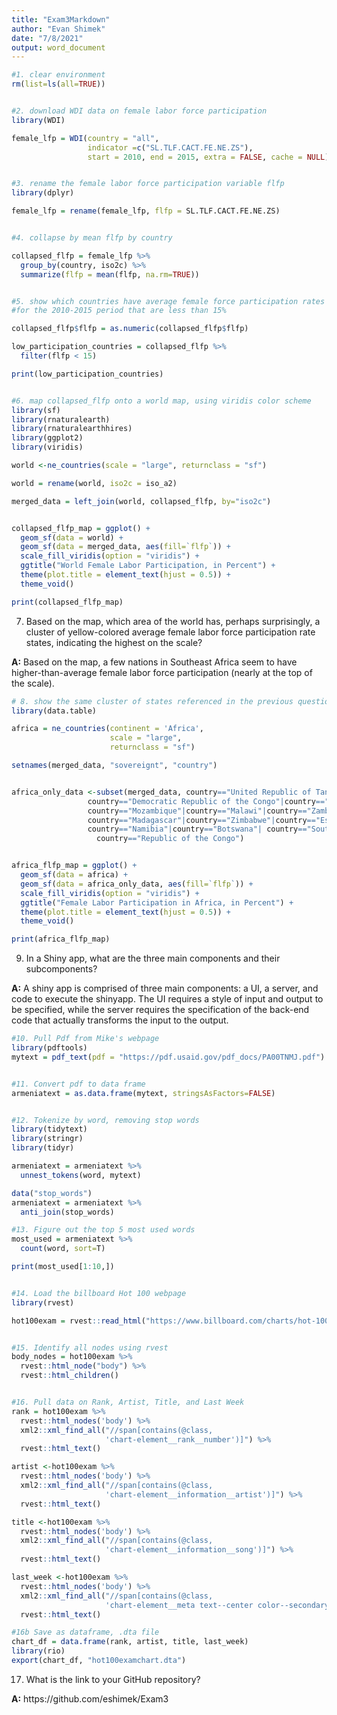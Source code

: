---
title: "Exam3Markdown"
author: "Evan Shimek"
date: "7/8/2021"
output: word_document
---

```{r}
#1. clear environment
rm(list=ls(all=TRUE))


#2. download WDI data on female labor force participation
library(WDI)

female_lfp = WDI(country = "all",
                 indicator =c("SL.TLF.CACT.FE.NE.ZS"),
                 start = 2010, end = 2015, extra = FALSE, cache = NULL)


#3. rename the female labor force participation variable flfp
library(dplyr)

female_lfp = rename(female_lfp, flfp = SL.TLF.CACT.FE.NE.ZS)


#4. collapse by mean flfp by country

collapsed_flfp = female_lfp %>%
  group_by(country, iso2c) %>%
  summarize(flfp = mean(flfp, na.rm=TRUE))


#5. show which countries have average female force participation rates 
#for the 2010-2015 period that are less than 15%

collapsed_flfp$flfp = as.numeric(collapsed_flfp$flfp)

low_participation_countries = collapsed_flfp %>%
  filter(flfp < 15)

print(low_participation_countries)


#6. map collapsed_flfp onto a world map, using viridis color scheme
library(sf)
library(rnaturalearth)
library(rnaturalearthhires)
library(ggplot2)
library(viridis)

world <-ne_countries(scale = "large", returnclass = "sf")

world = rename(world, iso2c = iso_a2)

merged_data = left_join(world, collapsed_flfp, by="iso2c")


collapsed_flfp_map = ggplot() +
  geom_sf(data = world) +                                             
  geom_sf(data = merged_data, aes(fill=`flfp`)) +                      
  scale_fill_viridis(option = "viridis") +                                
  ggtitle("World Female Labor Participation, in Percent") +      
  theme(plot.title = element_text(hjust = 0.5)) +                                        
  theme_void()  

print(collapsed_flfp_map)
```

7. Based on the map, which area of the world has, perhaps surprisingly, a cluster of yellow-colored average female labor force participation rate states, indicating the highest on the scale? 

**A:** Based on the map, a few nations in Southeast Africa seem to have higher-than-average female labor force participation (nearly at the top of the scale).

```{r}
# 8. show the same cluster of states referenced in the previous question 
library(data.table)

africa = ne_countries(continent = 'Africa',
                      scale = "large",
                      returnclass = "sf")

setnames(merged_data, "sovereignt", "country")


africa_only_data <-subset(merged_data, country=="United Republic of Tanzania"|
                 country=="Democratic Republic of the Congo"|country=="Angola"|
                 country=="Mozambique"|country=="Malawi"|country=="Zambia"|
                 country=="Madagascar"|country=="Zimbabwe"|country=="Eswatini"|
                 country=="Namibia"|country=="Botswana"| country=="South Africa"|
                   country=="Republic of the Congo")


africa_flfp_map = ggplot() +
  geom_sf(data = africa) +                                             
  geom_sf(data = africa_only_data, aes(fill=`flfp`)) +                      
  scale_fill_viridis(option = "viridis") +                                
  ggtitle("Female Labor Participation in Africa, in Percent") +      
  theme(plot.title = element_text(hjust = 0.5)) +                                        
  theme_void()  

print(africa_flfp_map)
```

9. In a Shiny app, what are the three main components and their subcomponents?

**A:** A shiny app is comprised of three main components: a UI, a server, and code to execute the shinyapp. The UI requires a style of input and output to be specified, while the server requires the specification of the back-end code that actually transforms the input to the output.  

```{r}
#10. Pull Pdf from Mike's webpage
library(pdftools)
mytext = pdf_text(pdf = "https://pdf.usaid.gov/pdf_docs/PA00TNMJ.pdf")


#11. Convert pdf to data frame
armeniatext = as.data.frame(mytext, stringsAsFactors=FALSE)


#12. Tokenize by word, removing stop words
library(tidytext)
library(stringr)
library(tidyr)

armeniatext = armeniatext %>%
  unnest_tokens(word, mytext)

data("stop_words")
armeniatext = armeniatext %>%
  anti_join(stop_words)

#13. Figure out the top 5 most used words
most_used = armeniatext %>%
  count(word, sort=T)

print(most_used[1:10,])


#14. Load the billboard Hot 100 webpage
library(rvest)

hot100exam = rvest::read_html("https://www.billboard.com/charts/hot-100")


#15. Identify all nodes using rvest
body_nodes = hot100exam %>%
  rvest::html_node("body") %>%
  rvest::html_children()


#16. Pull data on Rank, Artist, Title, and Last Week
rank = hot100exam %>%
  rvest::html_nodes('body') %>%
  xml2::xml_find_all("//span[contains(@class,                
                     'chart-element__rank__number')]") %>%
  rvest::html_text()

artist <-hot100exam %>%
  rvest::html_nodes('body') %>%
  xml2::xml_find_all("//span[contains(@class,
                     'chart-element__information__artist')]") %>%
  rvest::html_text()

title <-hot100exam %>% 
  rvest::html_nodes('body') %>%
  xml2::xml_find_all("//span[contains(@class,
                     'chart-element__information__song')]") %>%
  rvest::html_text()

last_week <-hot100exam %>% 
  rvest::html_nodes('body') %>%
  xml2::xml_find_all("//span[contains(@class,
                     'chart-element__meta text--center color--secondary text--last')]") %>%
  rvest::html_text()

#16b Save as dataframe, .dta file
chart_df = data.frame(rank, artist, title, last_week)
library(rio)
export(chart_df, "hot100examchart.dta")

```
 17. What is the link to your GitHub repository?
 
 **A:** https://github.com/eshimek/Exam3
